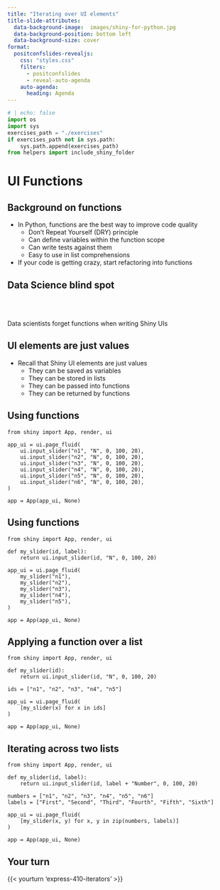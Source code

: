 ```yaml
---
title: "Iterating over UI elements"
title-slide-attributes: 
  data-background-image:  images/shiny-for-python.jpg
  data-background-position: bottom left
  data-background-size: cover
format:
  positconfslides-revealjs: 
    css: "styles.css"
    filters:
      - positconfslides
      - reveal-auto-agenda
    auto-agenda:
      heading: Agenda
---
```

```python
# | echo: false
import os
import sys
exercises_path = "./exercises"
if exercises_path not in sys.path:
    sys.path.append(exercises_path)
from helpers import include_shiny_folder
```

# UI Functions

## Background on functions

- In Python, functions are the best way to improve code quality
    - Don't Repeat Yourself (DRY) principle
    - Can define variables within the function scope
    - Can write tests against them
    - Easy to use in list comprehensions
- If your code is getting crazy, start refactoring into functions

## Data Science blind spot
<br><br>

:::{.large}
Data scientists forget functions when writing Shiny UIs
:::

## UI elements are just values

- Recall that Shiny UI elements are just values
    - They can be saved as variables
    - They can be stored in lists
    - They can be passed into functions 
    - They can be returned by functions

## Using functions

```.python
from shiny import App, render, ui

app_ui = ui.page_fluid(
    ui.input_slider("n1", "N", 0, 100, 20),
    ui.input_slider("n2", "N", 0, 100, 20),
    ui.input_slider("n3", "N", 0, 100, 20),
    ui.input_slider("n4", "N", 0, 100, 20),
    ui.input_slider("n5", "N", 0, 100, 20),
    ui.input_slider("n6", "N", 0, 100, 20),
)

app = App(app_ui, None)
```

## Using functions

```.python
from shiny import App, render, ui

def my_slider(id, label):
    return ui.input_slider(id, "N", 0, 100, 20)

app_ui = ui.page_fluid(
    my_slider("n1"),
    my_slider("n2"),
    my_slider("n3"),
    my_slider("n4"),
    my_slider("n5"),
)

app = App(app_ui, None)
```

## Applying a function over a list

```.python
from shiny import App, render, ui

def my_slider(id):
    return ui.input_slider(id, "N", 0, 100, 20)

ids = ["n1", "n2", "n3", "n4", "n5"]

app_ui = ui.page_fluid(
    [my_slider(x) for x in ids]
)

app = App(app_ui, None)
```

## Iterating across two lists

```.python
from shiny import App, render, ui

def my_slider(id, label):
    return ui.input_slider(id, label + "Number", 0, 100, 20)

numbers = ["n1", "n2", "n3", "n4", "n5", "n6"]
labels = ["First", "Second", "Third", "Fourth", "Fifth", "Sixth"]

app_ui = ui.page_fluid(
    [my_slider(x, y) for x, y in zip(numbers, labels)]
)

app = App(app_ui, None)
```
<!-- 
## Benefits of functions
- Defines the the logic in one place
- First step on the abstraction ladder
- Clarifies how components interact with each other
 -->


## Your turn

{{< yourturn 'express-410-iterators' >}}

